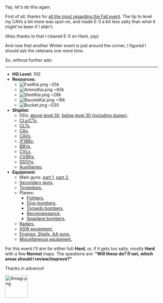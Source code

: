 Yay, let's do this again.

First of all, thanks for [[Thread:339203|all the input regarding the Fall event]]. The tip to level my CAVs a bit more was spot-on, and made E-3 a bit less salty than what it might've been if I didn't.

(Also thanks to that I cleared E-5 on Hard, yay)

And now that another Winter event is just around the corner, I figured I should ask the veterans one more time.

So, without further ado:

----

* '''HQ Level:''' 100
* '''Resources:'''
** [[File:FuelKai.png|link=]] ~25k
** [[File:AmmoKai.png|link=]] ~92k
** [[File:SteelKai.png|link=]] ~26k
** [[File:BauxiteKai.png|link=]] ~16k
** [[File:Bucket.png|link=]] ~530
* '''Shiplist:'''
** DDs: [http://puu.sh/mrs2t/a80e48c933.png above level 30,] [http://puu.sh/mrs6A/e9a7164513.png below level 30 (including dupes),]
** [http://puu.sh/mrsaF/43375876a0.png CLs/CTs,]
** [http://puu.sh/mrsbS/5cf5085dac.png CLTs,]
** [http://puu.sh/mrsgA/676659eb15.png CAs,]
** [http://puu.sh/mrsiv/43618f5e8f.png CAVs,]
** [http://puu.sh/mrsl2/526a49b6d6.png (F)BBs,]
** [http://puu.sh/mrsm2/4cdc407a81.png BBVs,]
** [http://puu.sh/mrsj9/8c64403568.png CVLs,]
** [http://puu.sh/mrsno/1af718e194.png CV(B)s,]
** [http://puu.sh/mrsoc/2307ebad34.png SS(V)s,]
** [http://puu.sh/mrsoR/686c8637a0.png Auxilliaries;]
* '''Equipment''':
** Main guns: [http://puu.sh/mrstM/89f94f6865.png part 1,] [http://puu.sh/mrsxJ/bf833f51e4.png part 2,]
** [http://puu.sh/mrsz0/37cd00f864.png Secondary guns,]
** [http://puu.sh/mrsCy/6d7a93fcf7.png Torpedoes,]
** Planes:
*** [http://puu.sh/mrsE4/d9f59422cd.png Fighters,]
*** [http://puu.sh/mrsFg/1479edc922.png Dive-bombers,]
*** [http://puu.sh/mrsGz/f87e2472b1.png Torpedo bombers,]
*** [http://puu.sh/mrsHK/08675bdab2.png Reconnaissance,]
*** [http://puu.sh/mrsKb/aed26e2965.png Seaplane bombers,]
** [http://puu.sh/mrsMc/06109f0cd5.png Radars,]
** [http://puu.sh/mrsNM/5a87b0f536.png ASW equipment,]
** [http://puu.sh/mrsPo/b53959c175.png Engines, Shells, AA guns,]
** [http://puu.sh/mrsRl/947cd7eb8e.png Miscellaneous equipment.]

For this event I'll aim for either full-'''Hard''', or, if it gets too salty, mostly '''Hard''' with a few '''Normal''' maps. The questions are: '''"Will these do? If not, which areas should I review/improve?"'''

Thanks in advance!

[[File:Amagi.png|75px|link=]]<ac_metadata title="The 9003rd &quot;Is My Fleet Ready?&quot; Question"> </ac_metadata>